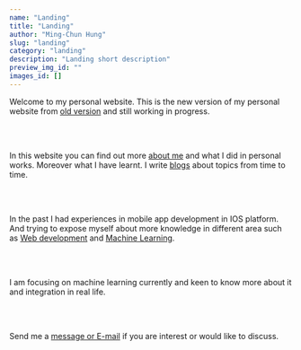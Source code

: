 ```yaml
---
name: "Landing"
title: "Landing"
author: "Ming-Chun Hung"
slug: "landing"
category: "landing"
description: "Landing short description"
preview_img_id: ""
images_id: []
---
```


Welcome to my personal website. This is the new version of my personal website
from [old version](https://nelsonpunch.netlify.app/) and still working in progress.

<br />
<br />

In this website you can find out more [about me](/about/) and what I did in personal
works. Moreover what I have learnt. I write [blogs](/blogs/) about topics from time to time.

<br />
<br />

In the past I had experiences in mobile app development in IOS platform. And trying
to expose myself about more knowledge in different area such as [Web development](/projects/web/)
and [Machine Learning](/projects/machine-learning/).

<br />
<br />

I am focusing on machine learning currently and keen to know more about it and integration
in real life.

<br />
<br />

Send me a [message or E-mail](/contact/message-me/) if you are interest or would like to discuss.

<br />
<br />
